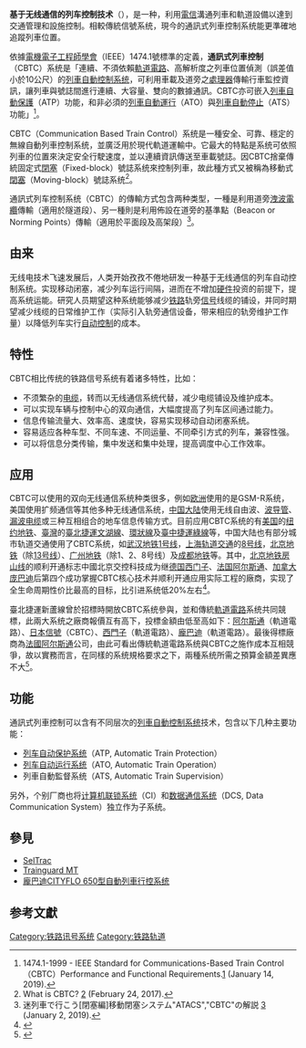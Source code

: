 {{NoteTA
|G1= Railway
|T = zh-cn:基于无线通信的列车控制技术;zh-hk:通訊為本列車控制技術;zh-tw:通訊式列車控制;
|1 = zh-cn:基于无线通信的列车控制技术;zh-hk:通訊為本列車控制技術;zh-tw:通訊式列車控制;
|2 = zh-cn:通信;zh-hk:通訊;zh-tw:通訊;
|3 = zh-cn:信息;zh-hk:訊息;zh-tw:訊息;
|4 = zh-cn:信号;zh-hk:信號;zh-tw:號誌;
|5 = zh-cn:运行;zh-hk:運行;zh-tw:運轉;
|6 = zh-cn:号线;zh-hk:號線;zh-tw:號線;
|7 = zh-cn:实现;zh-hk:達成;zh-tw:達成;
}}
{{refimprove|time=2012-01-08T08:54:25+00:00}}
'''基于无线通信的列车控制技术'''（{{lang-en|'''CBTC'''，Communication-based Train Control}}），是一种{{le|鐵路信號系统|Railway signalling}}，利用[[電信|電信]]溝通列車和軌道設備以達到交通管理和設施控制。相較傳統信號系统，現今的通訊式列車控制系统能更準確地追蹤列車位置。

依據[[電機電子工程師學會|電機電子工程師學會]]（IEEE）1474.1號標準的定義，'''通訊式列車控制'''（CBTC）系统是「連續、不須依賴[[軌道電路|軌道電路]]、高解析度之列車位置偵測（誤差值小於10公尺）的[[列車自動控制系统|列車自動控制系统]]，可利用車載及道旁之[[中央處理器|處理器]]傳輸行車監控資訊，讓列車與號誌間進行連續、大容量、雙向的數據通訊。CBTC亦可嵌入[[列車自動保護系统|列車自動保護]]（ATP）功能，和非必須的[[列車自動運行裝置|列車自動運行]]（ATO）與[[自動列車停止裝置|列車自動停止]]（ATS）功能」<ref name="IEEE1474">1474.1-1999 - IEEE Standard for Communications-Based Train Control（CBTC）Performance and Functional Requirements.[https://ieeexplore.ieee.org/document/815310] {{Wayback|url=https://ieeexplore.ieee.org/document/815310 |date=20210422125721 }} (January 14, 2019).</ref>。

CBTC（Communication Based Train Control）系统是一種安全、可靠、穩定的無線自動列車控制系统，並廣泛用於現代軌道運輸中。它最大的特點是系统可依照列車的位置來決定安全行駛速度，並以連續資訊傳送至車載號誌。因CBTC捨棄傳統固定式[[閉塞_(鐵路)|閉塞]]（Fixed-block）號誌系统來控制列車，故此種方式又被稱為移動式[[閉塞_(鐵路)|閉塞]]（Moving-block）號誌系统<ref name="The Metropolitan Transportation Authority">What is CBTC? [https://www.youtube.com/watch?v=_1Bgmugve5M] {{Wayback|url=https://www.youtube.com/watch?v=_1Bgmugve5M |date=20210108064313 }} (February 24, 2017).</ref>。

通訊式列车控制系统（CBTC）的傳輸方式包含两种类型，一種是利用道旁[[同軸電纜|洩波電纜]]傳輸（適用於隧道段）、另一種則是利用佈設在道旁的基準點（Beacon or Norming Points）傳輸（適用於平面段及高架段）<ref name="
迷列車で行こう 閉塞編 図解編
">迷列車で行こう[閉塞編]移動閉塞システム"ATACS","CBTC"の解説 [https://www.youtube.com/watch?v=g183VOS6YzY] {{Wayback|url=https://www.youtube.com/watch?v=g183VOS6YzY |date=20191129041122 }} (January 2, 2019).</ref>。

== 由来 ==
无线电技术飞速发展后，人类开始孜孜不倦地研发一种基于无线通信的列车自动控制系统。实现移动闭塞，减少列车运行间隔，进而在不增加[[硬件|硬件]]投资的前提下，提高系统运能。研究人员期望这种系统能够减少[[铁路|铁路]]轨旁[[信号|信号]]线缆的铺设，并同时期望减少线缆的日常维护工作（实际引入轨旁通信设备，带来相应的轨旁维护工作量）以降低列车实行[[自动控制|自动控制]]的成本。

== 特性 ==
CBTC相比传统的铁路信号系统有着诸多特性，比如：
* 不须繁杂的[[电缆|电缆]]，转而以无线通信系统代替，减少电缆铺设及维护成本。
* 可以实现车辆与控制中心的双向通信，大幅度提高了列车区间通过能力。
* 信息传输流量大、效率高、速度快，容易实现移动自动闭塞系统。
* 容易适应各种车型、不同车速、不同运量、不同牵引方式的列车，兼容性强。
* 可以将信息分类传输，集中发送和集中处理，提高调度中心工作效率。

== 应用 ==
CBTC可以使用的双向无线通信系统种类很多，例如[[欧洲|欧洲]]使用的是GSM-R系统，美国使用扩频通信等其他多种无线通信系统，[[中国大陆|中国大陆]]使用无线自由波、[[波导管|波导管]]、[[漏波电缆|漏波电缆]]或三种互相组合的地车信息传输方式。目前应用CBTC系统的有[[美国|美国]]的[[纽约地铁|纽约地铁]]、[[臺灣|臺灣]]的[[臺北捷運|臺北捷運]][[文湖線|文湖線]]、[[環狀線_(台北捷運)|環狀線]]及[[臺中捷運綠線|臺中捷運綠線]]等，中国大陆也有部分城市轨道交通使用了CBTC系统，如[[武汉地铁|武汉地铁]][[武汉地铁1号线|1号线]]，[[上海轨道交通|上海轨道交通]]的[[上海轨道交通8号线|8号线]]，[[北京地铁|北京地铁]]（除[[北京地铁13号线|13号线]]）、[[广州地铁|广州地铁]]（除1、2、8号线）及[[成都地铁|成都地铁]]等。其中，[[北京地铁房山线|北京地铁房山线]]的顺利开通标志中國北京交控科技成为继[[德国|德国]][[西门子|西门子]]、[[法国|法国]][[阿尔斯通|阿尔斯通]]、[[加拿大|加拿大]][[庞巴迪|庞巴迪]]后第四个成功掌握CBTC核心技术并顺利开通应用实际工程的廠商，实现了全生命周期性价比最高的目标，比引进系统低20%左右<ref>{{Cite web |url=http://edu.sina.com.cn/l/2011-01-26/1447199310.shtml |title=《北京交通大学自主创新CBTC系统“十年磨一剑”》，新浪教育，2011年01月26日 |access-date=2011-04-27 |archive-date=2019-09-02 |archive-url=https://web.archive.org/web/20190902123147/http://edu.sina.com.cn/l/2011-01-26/1447199310.shtml |dead-url=no }}</ref>。

臺北捷運新蘆線曾於招標時開放CBTC系统參與，並和傳統[[軌道電路|軌道電路]]系统共同競標，此兩大系统之廠商報價互有高下，投標金額由低至高如下：[[阿尔斯通|阿尔斯通]]（軌道電路）、[[日本信號|日本信號]]（CBTC）、[[西門子|西門子]]（軌道電路）、[[龐巴迪|龐巴迪]]（軌道電路）。最後得標廠商為[[法國|法國]][[阿尔斯通|阿尔斯通]]公司，由此可看出傳統軌道電路系统與CBTC之施作成本互相競爭，故以實務而言，在同樣的系统規格要求之下，兩種系统所需之預算金額差異應不大<ref>{{Cite web |url=https://www-ws.gov.taipei/Download.ashx?u=LzAwMS9VcGxvYWQvMzg4L3JlbGZpbGUvMTk1NDAvMzI0NzQyNy8yMTAyOTE0MjMyNDcxLnBkZg%3d%3d&n=MjEwMjkxNDIzMjQ3MS5wZGY%3d&icon=.pdf |title=《臺北捷運號誌通訊式列車控制系统》，臺北市政府捷運工程局，2012年10月29日 |access-date=2019年7月27日 |archive-date=2019年10月30日 |archive-url=https://web.archive.org/web/20191030171015/https://www-ws.gov.taipei/Download.ashx?u=LzAwMS9VcGxvYWQvMzg4L3JlbGZpbGUvMTk1NDAvMzI0NzQyNy8yMTAyOTE0MjMyNDcxLnBkZg%3d%3d&n=MjEwMjkxNDIzMjQ3MS5wZGY%3d&icon=.pdf |dead-url=no }}</ref>。

== 功能 ==
通訊式列車控制可以含有不同层次的[[列車自動控制系统|列車自動控制系统]]技术，包含以下几种主要功能：
* [[列车自动保护系统|列车自动保护系统]]（ATP, Automatic Train Protection）
* [[列车自动运行系统|列车自动运行系统]]（ATO, Automatic Train Operation）
* 列車自動監督系统（ATS, Automatic Train Supervision）
另外，个别厂商也将[[联锁|计算机联锁系统]]（CI）和[[数据通信系统|数据通信系统]]（DCS, Data Communication System）独立作为子系统。

==參見==
*[[SelTrac|SelTrac]]
*[[Trainguard_MT|Trainguard MT]]
*[[龐巴迪CITYFLO_650型自動列車行控系统|龐巴迪CITYFLO 650型自動列車行控系统]]
{{Reflist|group=注}}


== 参考文獻 ==
{{Reflist}}
{{鐵路信號}}
[[Category:铁路讯号系统|Category:铁路讯号系统]]
[[Category:铁路轨道|Category:铁路轨道]]